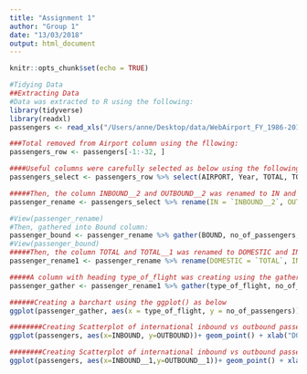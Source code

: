 ```yaml
---
title: "Assignment 1"
author: "Group 1"
date: "13/03/2018"
output: html_document
---
```



```r
knitr::opts_chunk$set(echo = TRUE)
```

```r
#Tidying Data
##Extracting Data
#Data was extracted to R using the following:
library(tidyverse)
library(readxl)
passengers <- read_xls("/Users/anne/Desktop/data/WebAirport_FY_1986-2017.xls", sheet=3, skip=6)

###Total removed from Airport column using the fllowing:
passengers_row <- passengers[-1:-32, ]

####Useful columns were carefully selected as below using the following function:
passengers_select <- passengers_row %>% select(AIRPORT, Year, TOTAL, TOTAL__1, INBOUND, INBOUND__1, OUTBOUND,OUTBOUND__1,INBOUND__2, OUTBOUND__2)

#####Then, the column INBOUND__2 and OUTBOUND__2 was renamed to IN and OUT:
passenger_rename <- passengers_select %>% rename(IN = `INBOUND__2`, OUT= `OUTBOUND__2`)

#View(passenger_rename)
#Then, gathered into Bound column: 
passenger_bound <- passenger_rename %>% gather(BOUND, no_of_passengers, IN:OUT)
#View(passenger_bound)
#####Then, the column TOTAL and TOTAL__1 was renamed to DOMESTIC and INTERNATIONAL:
passenger_rename1 <- passenger_rename %>% rename(DOMESTIC = `TOTAL`, INTERNATIONAL= `TOTAL__1`)

#####A column with heading type_of_flight was creating using the gather(), combining the total domestic and international number of passengers
passenger_gather <- passenger_rename1 %>% gather(type_of_flight, no_of_passengers, DOMESTIC:INTERNATIONAL) 

######Creating a barchart using the ggplot() as below
ggplot(passenger_gather, aes(x = type_of_flight, y = no_of_passengers)) + geom_bar(stat = "identity") + facet_wrap(~Year)

########Creating Scatterplot of international inbound vs outbound passengers facetted by yearusing:
ggplot(passengers, aes(x=INBOUND, y=OUTBOUND))+ geom_point() + xlab("DOMESTICL INBOUND PASSENGERS NUMBERS") + ylab("DOMESTIC OUTBOUND PASSENGERS NUMBERS TWO") + geom_point(stat = "identity") + facet_wrap(~Year)

########Creating Scatterplot of international inbound vs outbound passengers facetted by year using:
ggplot(passengers, aes(x=INBOUND__1,y=OUTBOUND__1))+ geom_point() + xlab("INTERNATIONAL INBOUND PASSENGERS NUMBERS") + ylab("INTERNATIONAL OUTBOUND PASSENGERS NUMBERS TWO") + geom_point(stat = "identity") + facet_wrap(~Year)

```

